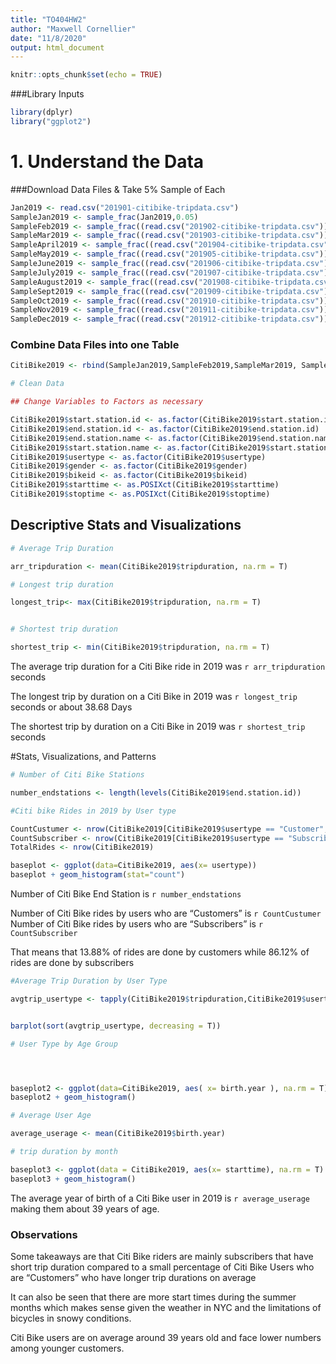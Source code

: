 ```yaml
---
title: "TO404HW2"
author: "Maxwell Cornellier"
date: "11/8/2020"
output: html_document
---
```


```r
knitr::opts_chunk$set(echo = TRUE)
```

###Library Inputs 

```r

library(dplyr)
library("ggplot2")
```

# 1. Understand the Data 


###Download Data Files & Take 5% Sample of Each 

```r
Jan2019 <- read.csv("201901-citibike-tripdata.csv")
SampleJan2019 <- sample_frac(Jan2019,0.05)
SampleFeb2019 <- sample_frac((read.csv("201902-citibike-tripdata.csv")),0.05)
SampleMar2019 <- sample_frac((read.csv("201903-citibike-tripdata.csv")),0.05)
SampleApril2019 <- sample_frac((read.csv("201904-citibike-tripdata.csv")),0.05)
SampleMay2019 <- sample_frac((read.csv("201905-citibike-tripdata.csv")),0.05)
SampleJune2019 <- sample_frac((read.csv("201906-citibike-tripdata.csv")),0.05)
SampleJuly2019 <- sample_frac((read.csv("201907-citibike-tripdata.csv")),0.05)
SampleAugust2019 <- sample_frac((read.csv("201908-citibike-tripdata.csv")),0.05)
SampleSept2019 <- sample_frac((read.csv("201909-citibike-tripdata.csv")),0.05)
SampleOct2019 <- sample_frac((read.csv("201910-citibike-tripdata.csv")),0.05)
SampleNov2019 <- sample_frac((read.csv("201911-citibike-tripdata.csv")),0.05) 
SampleDec2019 <- sample_frac((read.csv("201912-citibike-tripdata.csv")),0.05)
```

### Combine Data Files into one Table 

```r

CitiBike2019 <- rbind(SampleJan2019,SampleFeb2019,SampleMar2019, SampleApril2019, SampleMay2019, SampleJune2019, SampleJuly2019, SampleAugust2019, SampleSept2019, SampleOct2019, SampleNov2019, SampleDec2019)

# Clean Data 

## Change Variables to Factors as necessary 

CitiBike2019$start.station.id <- as.factor(CitiBike2019$start.station.id)
CitiBike2019$end.station.id <- as.factor(CitiBike2019$end.station.id)
CitiBike2019$end.station.name <- as.factor(CitiBike2019$end.station.name)
CitiBike2019$start.station.name <- as.factor(CitiBike2019$start.station.name)
CitiBike2019$usertype <- as.factor(CitiBike2019$usertype)
CitiBike2019$gender <- as.factor(CitiBike2019$gender)
CitiBike2019$bikeid <- as.factor(CitiBike2019$bikeid)
CitiBike2019$starttime <- as.POSIXct(CitiBike2019$starttime)
CitiBike2019$stoptime <- as.POSIXct(CitiBike2019$stoptime)
```


## Descriptive Stats and Visualizations 


```r
# Average Trip Duration 

arr_tripduration <- mean(CitiBike2019$tripduration, na.rm = T)

# Longest trip duration 

longest_trip<- max(CitiBike2019$tripduration, na.rm = T)


# Shortest trip duration 

shortest_trip <- min(CitiBike2019$tripduration, na.rm = T)
```
The average trip duration for a Citi Bike ride in 2019 was `r arr_tripduration` seconds 

The longest trip by duration on a Citi Bike in 2019 was `r longest_trip` seconds or about 38.68 Days 

The shortest trip by duration on a Citi Bike in 2019 was `r shortest_trip` seconds


#Stats, Visualizations, and Patterns 


```r
# Number of Citi Bike Stations 

number_endstations <- length(levels(CitiBike2019$end.station.id)) 

#Citi bike Rides in 2019 by User type 

CountCustumer <- nrow(CitiBike2019[CitiBike2019$usertype == "Customer",])
CountSubscriber <- nrow(CitiBike2019[CitiBike2019$usertype == "Subscriber",])
TotalRides <- nrow(CitiBike2019)

baseplot <- ggplot(data=CitiBike2019, aes(x= usertype))
baseplot + geom_histogram(stat="count")
```

Number of Citi Bike End Station is `r number_endstations`

Number of Citi Bike rides by users who are "Customers" is `r CountCustumer`
Number of Citi Bike rides by users who are "Subscribers" is `r CountSubscriber`

That means that 13.88% of rides are done by customers while 86.12% of rides are done by subscribers 


```r


#Average Trip Duration by User Type 

avgtrip_usertype <- tapply(CitiBike2019$tripduration,CitiBike2019$usertype, mean, na.rm = T)


barplot(sort(avgtrip_usertype, decreasing = T))
```

```r
# User Type by Age Group 




baseplot2 <- ggplot(data=CitiBike2019, aes( x= birth.year ), na.rm = T)
baseplot2 + geom_histogram()
```




```r

# Average User Age 

average_userage <- mean(CitiBike2019$birth.year)

# trip duration by month 

baseplot3 <- ggplot(data = CitiBike2019, aes(x= starttime), na.rm = T)
baseplot3 + geom_histogram()


```

The average year of birth of a Citi Bike user in 2019 is `r average_userage` making them about 39 years of age.

### Observations 

Some takeaways are that Citi Bike riders are mainly subscribers that have short trip duration compared to a small percentage of Citi Bike Users who are "Customers" who have longer trip durations on average 

It can also be seen that there are more start times during the summer months which makes sense given the weather in NYC and the limitations of bicycles in snowy conditions. 

Citi Bike users are on average around 39 years old and face lower numbers among younger customers. 






